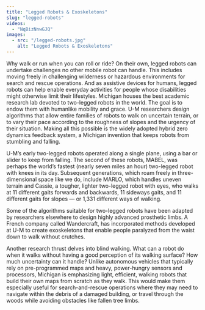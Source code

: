 ```yaml
---
title: "Legged Robots & Exoskeletons"
slug: "legged-robots"
videos:
  - "NqBizNnwGJQ"
images:
  - src: "/legged-robots.jpg"
    alt: "Legged Robots & Exoskeletons"
---
```


Why walk or run when you can roll or ride? On their own, legged robots can undertake challenges no other mobile robot can handle. This includes moving freely in challenging wilderness or hazardous environments for search and rescue operations. And as assistive devices for humans, legged robots can help enable everyday activities for people whose disabilities might otherwise limit their lifestyles.
<VideoRight 
  url="https://youtu.be/NqBizNnwGJQ"
  caption="Ross Hartley, Robotics PhD, talks about his research in getting walking robots to balance better."
/>
Michigan houses the best academic research lab devoted to two-legged robots in the world. The goal is to endow them with humanlike mobility and grace. U-M researchers design algorithms that allow entire families of robots to walk on uncertain terrain, or to vary their pace according to the roughness of slopes and the urgency of their situation. Making all this possible is the widely adopted hybrid zero dynamics feedback system, a Michigan invention that keeps robots from stumbling and falling.

U-M’s early two-legged robots operated along a single plane, using a bar or slider to keep from falling. The second of these robots, MABEL, was perhaps the world’s fastest (nearly seven miles an hour) two-legged robot with knees in its day. Subsequent generations, which roam freely in three-dimensional space like we do, include MARLO, which handles uneven terrain and Cassie, a tougher, lighter two-legged robot with eyes, who walks at 11 different gaits forwards and backwards, 11 sideways gaits, and 11 different gaits for slopes — or 1,331 different ways of walking.

Some of the algorithms suitable for two-legged robots have been adapted by researchers elsewhere to design highly advanced prosthetic limbs. A French company called Wandercraft, has incorporated methods developed at U-M to create exoskeletons that enable people paralyzed from the waist down to walk without crutches. 

Another research thrust delves into blind walking. What can a robot do when it walks without having a good perception of its walking surface? How much uncertainty can it handle? Unlike autonomous vehicles that typically rely on pre-programmed maps and heavy, power-hungry sensors and processors, Michigan is emphasizing light, efficient, walking robots that build their own maps from scratch as they walk. This would make them especially useful for search-and-rescue operations where they may need to navigate within the debris of a damaged building, or travel through the woods while avoiding obstacles like fallen tree limbs.